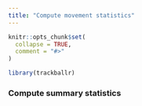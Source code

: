 ```yaml
---
title: "Compute movement statistics"
---
```


```r
knitr::opts_chunk$set(
  collapse = TRUE,
  comment = "#>"
)
```

```r
library(trackballr)
```



### Compute summary statistics
